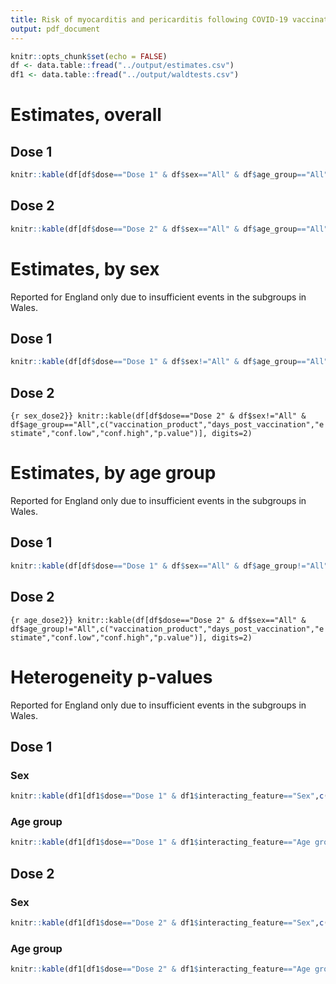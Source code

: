 ```yaml
---
title: Risk of myocarditis and pericarditis following COVID-19 vaccination in England and Wales
output: pdf_document
---
```


```r
knitr::opts_chunk$set(echo = FALSE)
df <- data.table::fread("../output/estimates.csv")
df1 <- data.table::fread("../output/waldtests.csv")
```

\newpage

# Estimates, overall

## Dose 1

```r
knitr::kable(df[df$dose=="Dose 1" & df$sex=="All" & df$age_group=="All",c("nation","vaccination_product","days_post_vaccination","estimate","conf.low","conf.high","p.value")], digits=2)
```

## Dose 2

```r
knitr::kable(df[df$dose=="Dose 2" & df$sex=="All" & df$age_group=="All",c("nation","vaccination_product","days_post_vaccination","estimate","conf.low","conf.high","p.value")], digits=2)
```

\newpage

# Estimates, by sex

Reported for England only due to insufficient events in the subgroups in Wales.

## Dose 1

```r
knitr::kable(df[df$dose=="Dose 1" & df$sex!="All" & df$age_group=="All",c("vaccination_product","days_post_vaccination","estimate","conf.low","conf.high","p.value")], digits=2)
```

## Dose 2

```{r sex_dose2}}
knitr::kable(df[df$dose=="Dose 2" & df$sex!="All" & df$age_group=="All",c("vaccination_product","days_post_vaccination","estimate","conf.low","conf.high","p.value")], digits=2)
```

\newpage

# Estimates, by age group

Reported for England only due to insufficient events in the subgroups in Wales.

## Dose 1

```r
knitr::kable(df[df$dose=="Dose 1" & df$sex=="All" & df$age_group!="All",c("vaccination_product","days_post_vaccination","estimate","conf.low","conf.high","p.value")], digits=2)
```

## Dose 2

```{r age_dose2}}
knitr::kable(df[df$dose=="Dose 2" & df$sex=="All" & df$age_group!="All",c("vaccination_product","days_post_vaccination","estimate","conf.low","conf.high","p.value")], digits=2)
```

\newpage

# Heterogeneity p-values

Reported for England only due to insufficient events in the subgroups in Wales.

## Dose 1

### Sex

```r
knitr::kable(df1[df1$dose=="Dose 1" & df1$interacting_feature=="Sex",c("vaccination_product","days_post_vaccination","p.value")], digits=2)
```

### Age group

```r
knitr::kable(df1[df1$dose=="Dose 1" & df1$interacting_feature=="Age group",c("vaccination_product","days_post_vaccination","p.value")], digits=2)
```

## Dose 2

### Sex

```r
knitr::kable(df1[df1$dose=="Dose 2" & df1$interacting_feature=="Sex",c("vaccination_product","days_post_vaccination","p.value")], digits=2)
```

### Age group

```r
knitr::kable(df1[df1$dose=="Dose 2" & df1$interacting_feature=="Age group",c("vaccination_product","days_post_vaccination","p.value")], digits=2)
```